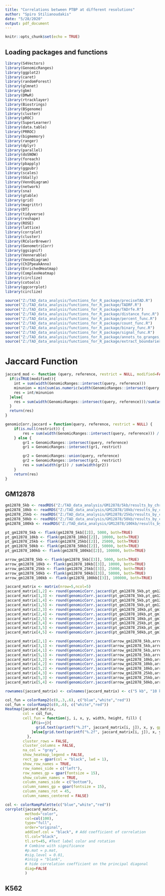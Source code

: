 ```yaml
---
title: "Correlations between PTBP at different resolutions"
author: "Spiro Stilianoudakis"
date: "5/28/2020"
output: pdf_document
---
```


```r
knitr::opts_chunk$set(echo = TRUE)
```

## Loading packages and functions

```r
library(S4Vectors)
library(GenomicRanges)
library(ggplot2)
library(caret)
library(randomForest)
library(glmnet)
library(gbm)
library(DMwR)
library(rtracklayer)
library(Biostrings)
library(BSgenome)
library(cluster)
library(pROC)
library(SuperLearner)
library(data.table)
library(PRROC)
library(bigmemory)
library(ranger)
library(dplyr)
library(parallel)
library(doSNOW)
library(foreach)
library(pbapply)
library(ggpubr)
library(scales)
library(GGally)
library(VennDiagram)
library(network)
library(sna)
library(gtable)
library(grid)
library(magrittr) 
library(DT)
library(tidyverse)
library(reshape)
library(ROSE)
library(lattice)
library(corrplot)
library(cluster)
library(RColorBrewer)
library(GenometriCorr)
library(ggsignif)
library(Vennerable)
library(VennDiagram)
library(ChIPpeakAnno)
library(EnrichedHeatmap)
library(ComplexHeatmap)
library(circlize)
library(cotools)
library(ggcorrplot)
library(circlize)

source("Z:/TAD_data_analysis/functions_for_R_package/preciseTAD.R")
source("Z:/TAD_data_analysis/functions_for_R_package/TADRF.R")
source("Z:/TAD_data_analysis/functions_for_R_package/TADrfe.R")
source("Z:/TAD_data_analysis/functions_for_R_package/distance_func.R")
source("Z:/TAD_data_analysis/functions_for_R_package/percent_func.R")
source("Z:/TAD_data_analysis/functions_for_R_package/count_func.R")
source("Z:/TAD_data_analysis/functions_for_R_package/binary_func.R")
source("Z:/TAD_data_analysis/functions_for_R_package/signal_func.R")
source("Z:/TAD_data_analysis/functions_for_R_package/annots_to_granges_func.R")
source("Z:/TAD_data_analysis/functions_for_R_package/extract_boundaries_func.R")

```

# Jaccard Function

```r
jaccard_mod <- function (query, reference, restrict = NULL, modified=FALSE) {
  if(isTRUE(modified)){
    int = sum(width(GenomicRanges::intersect(query, reference)))
    minunion = min(sum(as.numeric(width(GenomicRanges::intersect(query, reference)))),sum(as.numeric(width(GenomicRanges::union(query, reference)))))
    res = int/minunion
  }else{
    res = sum(width(GenomicRanges::intersect(query, reference)))/sum(as.numeric(width(GenomicRanges::union(query, reference)))) 
  }
  return(res)
}

genomicCorr.jaccard = function(query, reference, restrict = NULL) {
	if(is.null(restrict)) {
		res = sum(width(GenomicRanges::intersect(query, reference))) / sum(as.numeric(width(GenomicRanges::union(query, reference))))
	} else {
		gr1 = GenomicRanges::intersect(query, reference)
		gr1 = GenomicRanges::intersect(gr1, restrict)

		gr2 = GenomicRanges::union(query, reference)
		gr2 = GenomicRanges::intersect(gr2, restrict)
		res = sum(width(gr1)) / sum(width(gr2))
	}
	return(res)
}
```


## GM12878

```r
gm12878_5kb <- readRDS("Z:/TAD_data_analysis/GM12878/5kb/results_by_chr/CHR1/rus/distance/preciseTAD_holdout.rds")
gm12878_10kb <- readRDS("Z:/TAD_data_analysis/GM12878/10kb/results_by_chr/CHR1/rus/distance/preciseTAD_holdout.rds")
gm12878_25kb <- readRDS("Z:/TAD_data_analysis/GM12878/25kb/results_by_chr/CHR1/rus/distance/preciseTAD_holdout.rds")
gm12878_50kb <- readRDS("Z:/TAD_data_analysis/GM12878/50kb/results_by_chr/CHR1/rus/distance/preciseTAD_holdout.rds")
gm12878_100kb <- readRDS("Z:/TAD_data_analysis/GM12878/100kb/results_by_chr/CHR1/rus/distance/preciseTAD_holdout.rds")

pt_gm12878_5kb <- flank(gm12878_5kb[[2]], 5000, both=TRUE)
pt_gm12878_10kb <- flank(gm12878_10kb[[2]], 10000, both=TRUE)
pt_gm12878_25kb <- flank(gm12878_25kb[[2]], 25000, both=TRUE)
pt_gm12878_50kb <- flank(gm12878_50kb[[2]], 50000, both=TRUE)
pt_gm12878_100kb <- flank(gm12878_100kb[[2]], 100000, both=TRUE)

arrow_gm12878_5kb <- flank(gm12878_5kb[[3]], 5000, both=TRUE)
arrow_gm12878_10kb <- flank(gm12878_10kb[[3]], 10000, both=TRUE)
arrow_gm12878_25kb <- flank(gm12878_25kb[[3]], 25000, both=TRUE)
arrow_gm12878_50kb <- flank(gm12878_50kb[[3]], 50000, both=TRUE)
arrow_gm12878_100kb <- flank(gm12878_100kb[[3]], 100000, both=TRUE)

jaccard_matrix <- matrix(nrow=5,ncol=5)
jaccard_matrix[1,2] <- round(genomicCorr.jaccard(pt_gm12878_5kb,pt_gm12878_10kb),2)
jaccard_matrix[1,3] <- round(genomicCorr.jaccard(pt_gm12878_5kb,pt_gm12878_25kb),2)
jaccard_matrix[1,4] <- round(genomicCorr.jaccard(pt_gm12878_5kb,pt_gm12878_50kb),2)
jaccard_matrix[1,5] <- round(genomicCorr.jaccard(pt_gm12878_5kb,pt_gm12878_100kb),2)
jaccard_matrix[2,3] <- round(genomicCorr.jaccard(pt_gm12878_10kb,pt_gm12878_25kb),2)
jaccard_matrix[2,4] <- round(genomicCorr.jaccard(pt_gm12878_10kb,pt_gm12878_50kb),2)
jaccard_matrix[2,5] <- round(genomicCorr.jaccard(pt_gm12878_10kb,pt_gm12878_100kb),2)
jaccard_matrix[3,4] <- round(genomicCorr.jaccard(pt_gm12878_25kb,pt_gm12878_50kb),2)
jaccard_matrix[3,5] <- round(genomicCorr.jaccard(pt_gm12878_25kb,pt_gm12878_100kb),2)
jaccard_matrix[4,5] <- round(genomicCorr.jaccard(pt_gm12878_50kb,pt_gm12878_100kb),2)

jaccard_matrix[2,1] <- round(genomicCorr.jaccard(arrow_gm12878_5kb,arrow_gm12878_10kb),2)
jaccard_matrix[3,1] <- round(genomicCorr.jaccard(arrow_gm12878_5kb,arrow_gm12878_25kb),2)
jaccard_matrix[4,1] <- round(genomicCorr.jaccard(arrow_gm12878_5kb,arrow_gm12878_50kb),2)
jaccard_matrix[5,1] <- round(genomicCorr.jaccard(arrow_gm12878_5kb,arrow_gm12878_100kb),2)
jaccard_matrix[3,2] <- round(genomicCorr.jaccard(arrow_gm12878_10kb,arrow_gm12878_25kb),2)
jaccard_matrix[4,2] <- round(genomicCorr.jaccard(arrow_gm12878_10kb,arrow_gm12878_50kb),2)
jaccard_matrix[5,2] <- round(genomicCorr.jaccard(arrow_gm12878_10kb,arrow_gm12878_100kb),2)
jaccard_matrix[4,3] <- round(genomicCorr.jaccard(arrow_gm12878_25kb,arrow_gm12878_50kb),2)
jaccard_matrix[5,3] <- round(genomicCorr.jaccard(arrow_gm12878_25kb,arrow_gm12878_100kb),2)
jaccard_matrix[5,4] <- round(genomicCorr.jaccard(arrow_gm12878_50kb,arrow_gm12878_100kb),2)

rownames(jaccard_matrix) <- colnames(jaccard_matrix) <- c("5 kb", "10 kb", "25 kb", "50 kb", "100 kb")

col_fun = colorRamp2(c(0,.3,.6), c("blue","white","red"))
col_fun = colorRamp2(c(0,.6), c("white","red"))
Heatmap(jaccard_matrix,  
        col = col_fun,
        cell_fun = function(j, i, x, y, width, height, fill) {
            if(i==j){
              grid.text(sprintf("%.2f", jaccard_matrix[i, j]), x, y, gp = gpar(fontsize = 0))
            }else{grid.text(sprintf("%.2f", jaccard_matrix[i, j]), x, y, gp = gpar(fontsize = 15))}
          },
        cluster_rows = FALSE,
        cluster_columns = FALSE, 
        na_col = "gray",
        show_heatmap_legend = FALSE,
        rect_gp = gpar(col = "black", lwd = 1),
        show_row_names = TRUE,
        row_names_side = c("left"),
        row_names_gp = gpar(fontsize = 15),
        show_column_names = TRUE,
        column_names_side = c("bottom"),
        column_names_gp = gpar(fontsize = 15),
        column_names_rot = 45,
        column_names_centered = FALSE)

col <- colorRampPalette(c("blue","white","red"))
corrplot(jaccard_matrix, 
         method="color", 
         col=col(100),  
         type="full", 
         order="original", 
         addCoef.col = "black", # Add coefficient of correlation
         tl.col="black", 
         tl.srt=45, #Text label color and rotation
         # Combine with significance
         #p.mat = p.mat, 
         #sig.level = 0.01, 
         #insig = "blank", 
         # hide correlation coefficient on the principal diagonal
         diag=FALSE 
         )
```


## K562

